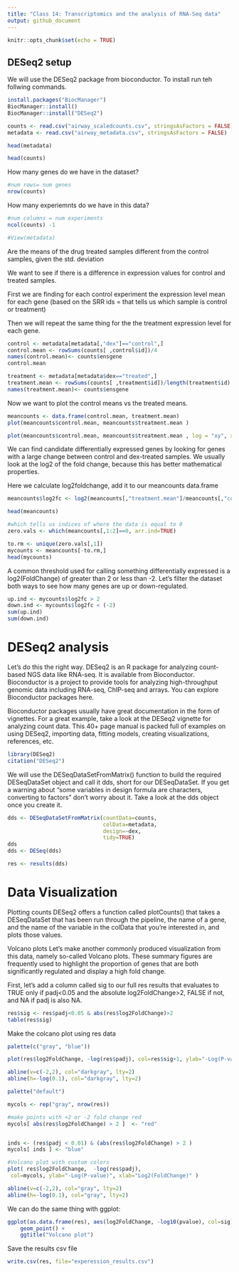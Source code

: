 ```yaml
---
title: "Class 14: Transcriptomics and the analysis of RNA-Seq data"
output: github_document
---
```


```r
knitr::opts_chunk$set(echo = TRUE)
```

## DESeq2 setup 

We will use the DESeq2 package from bioconductor. To install run teh follwing commands. 

```r
install.packages("BiocManager")
BiocManager::install()
BiocManager::install("DESeq2")

```

```r
counts <- read.csv("airway_scaledcounts.csv", stringsAsFactors = FALSE)
metadata <- read.csv("airway_metadata.csv", stringsAsFactors = FALSE)

```

```r
head(metadata)
```
```r
head(counts)
```
 How many genes do we have in the dataset? 
 
```r
#num rows= num genes
nrow(counts)
```
 How many experiemnts do we have in this data? 
```r
#num columns = num experiments 
ncol(counts) -1

```
```r
#View(metadata)
```
 
 Are the means of the drug treated samples different from the control samples, given the std. deviation

We want to see if there is a difference in expression values for control and treated samples. 

First we are finding for each control experiment the expression level mean for each gene (based on the SRR ids = that tells us which sample is control or treatment)

Then we will repeat the same thing for the the treatment expression level for each gene. 

```r
control <- metadata[metadata[,"dex"]=="control",]
control.mean <- rowSums(counts[ ,control$id])/4
names(control.mean)<- counts$ensgene
control.mean
```
```r
treatment <- metadata[metadata$dex=="treated",]
treatment.mean <- rowSums(counts[ ,treatment$id])/length(treatment$id)
names(treatment.mean)<- counts$ensgene
```
Now we want to plot the control means vs the treated means. 

```r
meancounts <- data.frame(control.mean, treatment.mean)
plot(meancounts$control.mean, meancounts$treatment.mean )
```
```r
plot(meancounts$control.mean, meancounts$treatment.mean , log = "xy", xlab = "control", ylab = "treated")

```

We can find candidate differentially expressed genes by looking for genes with a large change between control and dex-treated samples. We usually look at the log2 of the fold change, because this has better mathematical properties.

Here we calculate log2foldchange, add it to our meancounts data.frame

```r
meancounts$log2fc <- log2(meancounts[,"treatment.mean"]/meancounts[,"control.mean"])

```
```r

head(meancounts)
```
```r
#which tells us indices of where the data is equal to 0
zero.vals <- which(meancounts[,1:2]==0, arr.ind=TRUE)

to.rm <- unique(zero.vals[,1])
mycounts <- meancounts[-to.rm,]
head(mycounts)

```
A common threshold used for calling something differentially expressed is a log2(FoldChange) of greater than 2 or less than -2. Let’s filter the dataset both ways to see how many genes are up or down-regulated.

```r
up.ind <- mycounts$log2fc > 2
down.ind <- mycounts$log2fc < (-2)
sum(up.ind)
sum(down.ind)
```

# DESeq2 analysis 
Let’s do this the right way. DESeq2 is an R package for analyzing count-based NGS data like RNA-seq. It is available from Bioconductor. Bioconductor is a project to provide tools for analyzing high-throughput genomic data including RNA-seq, ChIP-seq and arrays. You can explore Bioconductor packages here.

Bioconductor packages usually have great documentation in the form of vignettes. For a great example, take a look at the DESeq2 vignette for analyzing count data. This 40+ page manual is packed full of examples on using DESeq2, importing data, fitting models, creating visualizations, references, etc.

```r
library(DESeq2)
citation("DESeq2")
```


We will use the DESeqDataSetFromMatrix() function to build the required DESeqDataSet object and call it dds, short for our DESeqDataSet. If you get a warning about “some variables in design formula are characters, converting to factors” don’t worry about it. Take a look at the dds object once you create it.
```r
dds <- DESeqDataSetFromMatrix(countData=counts, 
                              colData=metadata, 
                              design=~dex, 
                              tidy=TRUE)
dds
dds <- DESeq(dds)
```
```r
res <- results(dds)
```

# Data Visualization 
Plotting counts
DESeq2 offers a function called plotCounts() that takes a DESeqDataSet that has been run through the pipeline, the name of a gene, and the name of the variable in the colData that you’re interested in, and plots those values. 

Volcano plots
Let’s make another commonly produced visualization from this data, namely so-called Volcano plots. These summary figures are frequently used to highlight the proportion of genes that are both significantly regulated and display a high fold change.

First, let’s add a column called sig to our full res results that evaluates to TRUE only if padj<0.05 and the absolute log2FoldChange>2, FALSE if not, and NA if padj is also NA.

```r
res$sig <- res$padj<0.05 & abs(res$log2FoldChange)>2
table(res$sig)
```

Make the colcano plot using res data
```r
palette(c("gray", "blue"))

plot(res$log2FoldChange, -log(res$padj), col=res$sig+1, ylab="-Log(P-value)", xlab= "Log2(FoldChange)")

abline(v=c(-2,2), col="darkgray", lty=2)
abline(h=-log(0.1), col="darkgray", lty=2)

```
```r
palette("default")

mycols <- rep("gray", nrow(res))

#make points with +2 or -2 fold change red 
mycols[ abs(res$log2FoldChange) > 2 ]  <- "red" 


inds <- (res$padj < 0.01) & (abs(res$log2FoldChange) > 2 )
mycols[ inds ] <- "blue"

#Volcano plot with custom colors 
plot( res$log2FoldChange,  -log(res$padj), 
 col=mycols, ylab="-Log(P-value)", xlab="Log2(FoldChange)" )

abline(v=c(-2,2), col="gray", lty=2)
abline(h=-log(0.1), col="gray", lty=2)
```

We can do the same thing with ggplot: 

```r
ggplot(as.data.frame(res), aes(log2FoldChange, -log10(pvalue), col=sig)) + 
    geom_point() + 
    ggtitle("Volcano plot")
```

Save the results csv file 
```r
write.csv(res, file="experession_results.csv")
```

